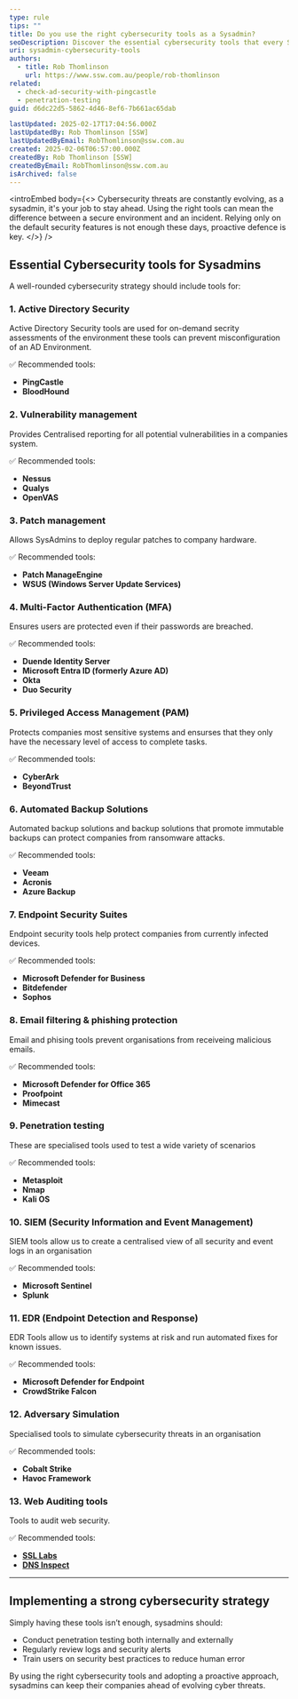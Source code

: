 ```yaml
---
type: rule
tips: ""
title: Do you use the right cybersecurity tools as a Sysadmin?
seoDescription: Discover the essential cybersecurity tools that every SysAdmin should use to protect systems, detect threats, and ensure compliance.
uri: sysadmin-cybersecurity-tools
authors:
  - title: Rob Thomlinson
    url: https://www.ssw.com.au/people/rob-thomlinson
related:
  - check-ad-security-with-pingcastle
  - penetration-testing
guid: d6dc22d5-5862-4d46-8ef6-7b661ac65dab

lastUpdated: 2025-02-17T17:04:56.000Z
lastUpdatedBy: Rob Thomlinson [SSW]
lastUpdatedByEmail: RobThomlinson@ssw.com.au
created: 2025-02-06T06:57:00.000Z
createdBy: Rob Thomlinson [SSW]
createdByEmail: RobThomlinson@ssw.com.au
isArchived: false
---
```


<introEmbed
  body={<>
Cybersecurity threats are constantly evolving, as a sysadmin, it's your job to stay ahead. Using the right tools can mean the difference between a secure environment and an incident. Relying only on the default security features is not enough these days, proactive defence is key.
  </>}
/>
## Essential Cybersecurity tools for Sysadmins

A well-rounded cybersecurity strategy should include tools for:

### 1. Active Directory Security

Active Directory Security tools are used for on-demand secrity assessments of the environment these tools can prevent misconfiguration of an AD Environment.

✅ Recommended tools:

* **PingCastle**
* **BloodHound**

### 2. Vulnerability management

Provides Centralised reporting for all potential vulnerabilities in a companies system.

✅ Recommended tools:

* **Nessus**
* **Qualys**
* **OpenVAS**

### 3. Patch management

Allows SysAdmins to deploy regular patches to company hardware.

✅ Recommended tools:

* **Patch ManageEngine**
* **WSUS (Windows Server Update Services)**

### 4. Multi-Factor Authentication (MFA)

Ensures users are protected even if their passwords are breached.

✅ Recommended tools:

* **Duende Identity Server**
* **Microsoft Entra ID (formerly Azure AD)**
* **Okta**
* **Duo Security**

### 5. Privileged Access Management (PAM)

Protects companies most sensitive systems and ensurses that they only have the necessary level of access to complete tasks.

✅ Recommended tools:

* **CyberArk**
* **BeyondTrust**

### 6. Automated Backup Solutions

Automated backup solutions and backup solutions that promote immutable backups can protect companies from ransomware attacks.

✅ Recommended tools:

* **Veeam**
* **Acronis**
* **Azure Backup**

### 7. Endpoint Security Suites

Endpoint security tools help protect companies from currently infected devices.

✅ Recommended tools:

* **Microsoft Defender for Business**
* **Bitdefender**
* **Sophos**

### 8. Email filtering & phishing protection

Email and phising tools prevent organisations from receiveing malicious emails.

✅ Recommended tools:

* **Microsoft Defender for Office 365**
* **Proofpoint**
* **Mimecast**

### 9. Penetration testing

These are specialised tools used to test a wide variety of scenarios

✅ Recommended tools:

* **Metasploit**
* **Nmap**
* **Kali OS**

### 10. SIEM (Security Information and Event Management)

SIEM tools allow us to create a centralised view of all security and event logs in an organisation

✅ Recommended tools:

* **Microsoft Sentinel**
* **Splunk**

### 11. EDR (Endpoint Detection and Response)

EDR Tools allow us to identify systems at risk and run automated fixes for known issues.

✅ Recommended tools:

* **Microsoft Defender for Endpoint**
* **CrowdStrike Falcon**

### 12. Adversary Simulation

Specialised tools to simulate cybersecurity threats in an organisation

✅ Recommended tools:

* **Cobalt Strike**
* **Havoc Framework**

### 13. Web Auditing tools

Tools to audit web security.

✅ Recommended tools:

* **[SSL Labs](https://www.ssllabs.com)**
* **[DNS Inspect](https://dnsinspect.com)**

---

## Implementing a strong cybersecurity strategy

Simply having these tools isn’t enough, sysadmins should:

* Conduct penetration testing both internally and externally
* Regularly review logs and security alerts
* Train users on security best practices to reduce human error

By using the right cybersecurity tools and adopting a proactive approach, sysadmins can keep their companies ahead of evolving cyber threats.
